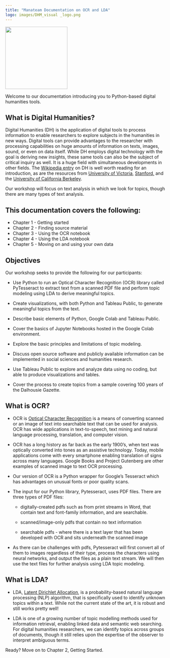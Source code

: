 ```yaml
---
title: "Manateam Documentation on OCR and LDA"
logo: images/DHM_visual _logo.png
---
```


![](images/DHM_visual%20_logo.png){width="195"}

Welcome to our documentation introducing you to Python-based digital humanities tools.

## What is Digital Humanities?

Digital Humanities (DH) is the application of digital tools to process information to enable researchers to explore subjects in the humanities in new ways. Digital tools can provide advantages to the researcher with processing capabilities on huge amounts of information on texts, images, sound, or even on data itself. While DH employs digital technology with the goal is deriving new insights, these same tools can also be the subject of critical inquiry as well. It is a huge field with simultaneous developments in other fields. The [Wikipedia entry](https://en.wikipedia.org/wiki/Digital_humanities) on DH is well worth reading for an introduction, as are the resources from [University of Victoria](https://dhsi.org/course-offerings/), [Stanford,](https://shc.stanford.edu/digital-humanities) and the [University of California Berkeley](https://digitalhumanities.berkeley.edu/).

Our workshop will focus on text analysis in which we look for topics, though there are many types of text analysis.

## This documentation covers the following:

-   Chapter 1 - Getting started
-   Chapter 2 - Finding source material
-   Chapter 3 - Using the OCR notebook
-   Chapter 4 - Using the LDA notebook
-   Chapter 5 - Moving on and using your own data

## Objectives

Our workshop seeks to provide the following for our participants: 

-   Use Python to run an Optical Character Recognition (OCR) library called PyTesseract to extract text from a scanned PDF file and perform topic modeling using LDA to derive meaningful topics.

-   Create visualizations, with both Python and Tableau Public, to generate meaningful topics from the text.

-   Describe basic elements of Python, Google Colab and Tableau Public.

-   Cover the basics of Jupyter Notebooks hosted in the Google Colab environment.

-   Explore the basic principles and limitations of topic modeling.

-   Discuss open source software and publicly available information can be implemented in social sciences and humanities research.

-   Use Tableau Public to explore and analyze data using no coding, but able to produce visualizations and tables.

-   Cover the process to create topics from a sample covering 100 years of the Dalhousie Gazette.

## What is OCR?

-   OCR is [Optical Character Recognition](https://en.wikipedia.org/wiki/Optical_character_recognition "Wiki link to OCR") is a means of converting scanned or an image of text into searchable text that can be used for analysis. OCR has wide applications in text-to-speech, text mining and natural language processing, translation, and computer vision.

-   OCR has a long history as far back as the early 1900's, when text was optically converted into tones as an assistive technology. Today, mobile applications come with every smartphone enabling translation of signs across many languages. Google Books and Project Gutenberg are other examples of scanned image to text OCR processing.

-   Our version of OCR is a Python wrapper for Google's Tesseract which has advantages on unusual fonts or poor quality scans.

-   The input for our Python library, Pytesseract, uses PDF files. There are three types of PDF files:

    -   digitally-created pdfs such as from print streams in Word, that contain text and font-family information, and are searchable.

    -   scanned/image-only pdfs that contain no text information

    -   searchable pdfs - where there is a text layer that has been developed with OCR and sits underneath the scanned image

-   As there can be challenges with pdfs, Pytesseract will first convert all of them to images regardless of their type, process the characters using neural networks, and output the files as a plain text stream. We will then use the text files for further analysis using LDA topic modeling.

## What is LDA?

-   LDA, [Latent Dirichlet Allocation](https://en.wikipedia.org/wiki/Latent_Dirichlet_allocation "Link to Wikipedia entry on LDA"), is a probability-based natural language processing (NLP) algorithm, that is specifically used to identify unknown topics within a text. While not the current state of the art, it is robust and still works pretty well!

-   LDA is one of a growing number of topic modelling methods used for information retrieval, enabling linked data and semantic web searching. For digital humanities researchers, we can identify topics across groups of documents, though it still relies upon the expertise of the observer to interpret ambiguous terms.

Ready? Move on to Chapter 2, Getting Started.
